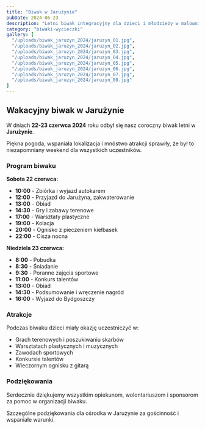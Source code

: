 ```yaml
---
title: "Biwak w Jarużynie"
pubDate: 2024-06-23
description: "Letni biwak integracyjny dla dzieci i młodzieży w malowniczym Jarużynie."
category: "biwaki-wycieczki"
gallery: [
  "/uploads/biwak_jaruzyn_2024/jaruzyn_01.jpg",
  "/uploads/biwak_jaruzyn_2024/jaruzyn_02.jpg",
  "/uploads/biwak_jaruzyn_2024/jaruzyn_03.jpg",
  "/uploads/biwak_jaruzyn_2024/jaruzyn_04.jpg",
  "/uploads/biwak_jaruzyn_2024/jaruzyn_05.jpg",
  "/uploads/biwak_jaruzyn_2024/jaruzyn_06.jpg",
  "/uploads/biwak_jaruzyn_2024/jaruzyn_07.jpg",
  "/uploads/biwak_jaruzyn_2024/jaruzyn_08.jpg"
]
---
```



## Wakacyjny biwak w Jarużynie

W dniach **22-23 czerwca 2024** roku odbył się nasz coroczny biwak letni w **Jarużynie**.

Piękna pogoda, wspaniała lokalizacja i mnóstwo atrakcji sprawiły, że był to niezapomniany weekend dla wszystkich uczestników.

### Program biwaku

**Sobota 22 czerwca:**
- **10:00** - Zbiórka i wyjazd autokarem
- **12:00** - Przyjazd do Jarużyna, zakwaterowanie
- **13:00** - Obiad
- **14:30** - Gry i zabawy terenowe
- **17:00** - Warsztaty plastyczne
- **19:00** - Kolacja
- **20:00** - Ognisko z pieczeniem kiełbasek
- **22:00** - Cisza nocna

**Niedziela 23 czerwca:**
- **8:00** - Pobudka
- **8:30** - Śniadanie
- **9:30** - Poranne zajęcia sportowe
- **11:00** - Konkurs talentów
- **13:00** - Obiad
- **14:30** - Podsumowanie i wręczenie nagród
- **16:00** - Wyjazd do Bydgoszczy

### Atrakcje

Podczas biwaku dzieci miały okazję uczestniczyć w:
- Grach terenowych i poszukiwaniu skarbów
- Warsztatach plastycznych i muzycznych
- Zawodach sportowych
- Konkursie talentów
- Wieczornym ognisku z gitarą

### Podziękowania

Serdecznie dziękujemy wszystkim opiekunom, wolontariuszom i sponsorom za pomoc w organizacji biwaku.

Szczególne podziękowania dla ośrodka w Jarużynie za gościnność i wspaniałe warunki.

<Gallery imagePaths={frontmatter.gallery} />